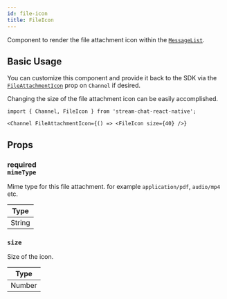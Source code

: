 ```yaml
---
id: file-icon
title: FileIcon
---
```


Component to render the file attachment icon within the [`MessageList`](../../message-list).

## Basic Usage

You can customize this component and provide it back to the SDK via the [`FileAttachmentIcon`](../../../ui-components/channel#fileattachmenticon) prop on `Channel` if desired.

Changing the size of the file attachment icon can be easily accomplished.

```tsx
import { Channel, FileIcon } from 'stream-chat-react-native';

<Channel FileAttachmentIcon={() => <FileIcon size={40} />}
```

## Props

### <div class="label description required">required</div> `mimeType`

Mime type for this file attachment. for example `application/pdf`, `audio/mp4` etc.

| Type   |
| ------ |
| String |

### `size`

Size of the icon.

| Type   |
| ------ |
| Number |
